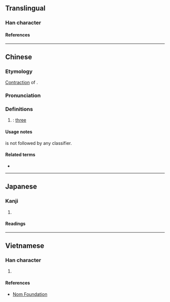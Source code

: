 {{character info}}
==Translingual==

===Han character===
{{Han char|rn=9|rad=人|as=03|sn=5|four=21211|canj=OMMM|ids=⿰亻三}}

====References====
{{Han ref|kx=0094.051|dkj=00397|hdz=10112.010|uh=4EE8}}

----

==Chinese==
{{zh-forms}}

===Etymology===
[[contraction|Contraction]] of {{l|zh|[[三]][[個]]}}.

===Pronunciation===
{{zh-pron
|m=sā
|c=saam1
|mc=
|oc=
|ma=
|cat=num
}}

===Definitions===
{{zh-hanzi}}

# {{lb|zh|chiefly|Mandarin|colloquial}} {{n-g|functioning as {{zh-l|*三|three}} + an implied classifier}}: [[three]]

====Usage notes====
{{lang|zh|仨}} is not followed by any classifier.

====Related terms====
* {{zh-l|倆}}

----

==Japanese==

===Kanji===
{{ja-kanji|grade=|rs=人03}}

# {{rfdef|ja|sort=人03}}

====Readings====
{{ja-readings
|goon=さ
|kanon=さ
}}

----

==Vietnamese==

===Han character===
{{vi-readings|reading=[[tam]]|rs=人03}}

# {{rfdef|vi|sort=人03}}

====References====
* [http://nomfoundation.org/common/nom_details.php?codepoint=4ee8 Nom Foundation]